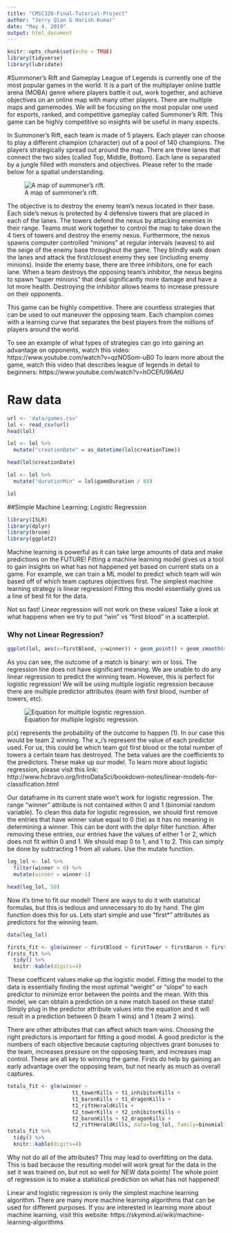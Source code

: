 ```yaml
---
title: "CMSC320-Final-Tutorial-Project"
author: "Jerry Qian & Harish Kumar"
date: "May 4, 2019"
output: html_document
---
```


```r
knitr::opts_chunk$set(echo = TRUE)
library(tidyverse)
library(lubridate)
```

#Summoner's Rift and Gameplay
League of Legends is currently one of the most popular games in the world. It is a part of the multiplayer online battle arena (MOBA) genre where players battle it out, work together, and achieve objectives on an online map with many other players. There are multiple maps and gamemodes. We will be focusing on the most popular one used for esports, ranked, and competitive gameplay called Summoner's Rift. This game can be highly competitive so insights will be useful in many aspects.

In Summoner's Rift, each team is made of 5 players. Each player can choose to play a different champion (character) out of a pool of 140 champions. The players strategically spread out around the map. There are three lanes that connect the two sides (called Top, Middle, Bottom). Each lane is separated by a jungle filled with monsters and objectives. Please refer to the made below for a spatial understanding. 

![A map of summoner's rift.](img/map.png)

The objective is to destroy the enemy team's nexus located in their base. Each side's nexus is protected by 4 defensive towers that are placed in each of the lanes. The towers defend the nexus by attacking enemies in their range. Teams must work together to control the map to take down the 4 tiers of towers and destroy the enemy nexus. Furthermore, the nexus spawns computer controlled "minions" at regular intervals (waves) to aid the seige of the enemy base throughout the game. They blindly walk down the lanes and attack the first/closest enemy they see (including enemy minions). Inside the enemy base, there are three inhibitors, one for each lane. When a team destroys the opposing team's inhibitor, the nexus begins to spawn "super minions" that deal significantly more damage and have a lot more health. Destroying the inhibitor allows teams to increase pressure on their opponents.

This game can be highly competitive. There are countless strategies that can be used to out maneuver the opposing team. Each champion comes with a learning curve that separates the best players from the millions of players around the world.

To see an example of what types of strategies can go into gaining an advantage on opponents, watch this video: https://www.youtube.com/watch?v=qzNOSom-uB0
To learn more about the game, watch this video that describes league of legends in detail to beginners: https://www.youtube.com/watch?v=hOCEfU96AtU

# Raw data
```r
url <- 'data/games.csv'
lol <- read_csv(url)
head(lol)
```

```r
lol <- lol %>%
  mutate("creationDate" = as_datetime(lol$creationTime))

head(lol$creationDate)
```

```r
lol <- lol %>%
  mutate("durationMin" = lol$gameDuration / 60)

lol
```



##Simple Machine Learning: Logistic Regression
```r
library(ISLR)
library(dplyr)
library(broom)
library(ggplot2)
```

Machine learning is powerful as it can take large amounts of data and make predictions on the FUTURE! Fitting a machine learning model gives us a tool to gain insights on what has not happened yet based on current stats on a game. For example, we can train a ML model to predict which team will win based off of which team captures objectives first. The simplest machine learning strategy is linear regression! Fitting this model essentially gives us a line of best fit for the data. 

Not so fast! Linear regression will not work on these values! Take a look at what happens when we try to put "win" vs "first blood" in a scatterplot.

### Why not Linear Regression? 
```r

ggplot(lol, aes(x=firstBlood, y=winner)) + geom_point() + geom_smooth(method="lm")

```

As you can see, the outcome of a match is binary: win or loss. The regression line does not have significant meaning. We are unable to do any linear regression to predict the winning team. However, this is perfect for logistic regression! We will be using multiple logistic regression because there are multiple predictor attributes (team with first blood, number of towers, etc).

![Equation for multiple logistic regression.](img/logistic_regression_equation.png)

p(x) represents the probability of the outcome to happen (1). In our case this would be team 2 winning. The x_i's represent the value of each predictor used. For us, this could be which team got first blood or the total number of towers a certain team has destroyed. The beta values are the coefficients to the predictors. These make up our model. To learn more about logistic regression, please visit this link: http://www.hcbravo.org/IntroDataSci/bookdown-notes/linear-models-for-classification.html

Our dataframe in its current state won't work for logistic regression. The range "winner" attribute is not contained within 0 and 1 (binomial random variable). To clean this data for logistic regression, we should first remove the entries that have winner value equal to 0 (tie) as it has no meaning in determining a winner. This can be dont with the dplyr filter function. After removing these entries, our entries have the values of either 1 or 2, which does not fit within 0 and 1. We should map 0 to 1, and 1 to 2. This can simply be done by subtracting 1 from all values. Use the mutate function.

```r

log_lol <- lol %>% 
  filter(winner > 0) %>%
  mutate(winner = winner-1)

head(log_lol, 50)

```

Now it's time to fit our model! There are ways to do it with statistical formulas, but this is tedious and unnecessary to do by hand. The glm function does this for us. Lets start simple and use "first*" attributes as predictors for the winning team.

```r
data(log_lol)

firsts_fit <- glm(winner ~ firstBlood + firstTower + firstBaron + firstDragon + firstRiftHerald, data=log_lol, family=binomial)
firsts_fit %>% 
  tidy() %>%
  knitr::kable(digits=4)

```

These coefficent values make up the logistic model. Fitting the model to the data is essentially finding the most optimal "weight" or "slope" to each predictor to minimize error between the points and the mean. With this model, we can obtain a prediction on a new match based on these stats! Simply plug in the predictor attribute values into the equation and it will result in a prediction between 0 (team 1 wins) and 1 (team 2 wins). 

There are other attributes that can affect which team wins. Choosing the right predictors is important for fitting a good model. A good predictor is the numbers of each objective because capturing objectives grant bonuses to the team, increases pressure on the opposing team, and increases map control. These are all key to winning the game. Firsts do help by gaining an early advantage over the opposing team, but not nearly as much as overall captures.

```r

totals_fit <- glm(winner ~ 
                     t1_towerKills + t1_inhibitorKills +
                     t1_baronKills + t1_dragonKills +
                     t1_riftHeraldKills +
                     t2_towerKills + t2_inhibitorKills +
                     t2_baronKills + t2_dragonKills +
                     t2_riftHeraldKills, data=log_lol, family=binomial)
totals_fit %>% 
  tidy() %>%
  knitr::kable(digits=4)

```

Why not do all of the attributes? This may lead to overfitting on the data. This is bad because the resulting model will work great for the data in the set it was trained on, but not so well for NEW data points! The whole point of regression is to make a statistical prediction on what has not happened!

Linear and logistic regression is only the simplest machine learning algorithm. There are many more machine learning algorithms that can be used for different purposes. If you are interested in learning more about machine learning, visit this website: https://skymind.ai/wiki/machine-learning-algorithms



